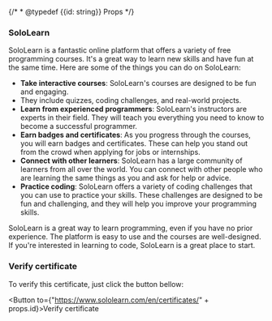 {/* * @typedef {{id: string}} Props */}

### SoloLearn

SoloLearn is a fantastic online platform that offers a variety of free programming courses. It's a great way to learn
new skills and have fun at the same time. Here are some of the things you can do on SoloLearn:

- **Take interactive courses**: SoloLearn's courses are designed to be fun and engaging.
- They include quizzes, coding challenges, and real-world projects.
- **Learn from experienced programmers**: SoloLearn's instructors are experts in their field. They will teach you
  everything you need to know to become a successful programmer.
- **Earn badges and certificates**: As you progress through the courses, you will earn badges and certificates. These
  can help you stand out from the crowd when applying for jobs or internships.
- **Connect with other learners**: SoloLearn has a large community of learners from all over the world. You can
  connect with other people who are learning the same things as you and ask for help or advice.
- **Practice coding**: SoloLearn offers a variety of coding challenges that you can use to practice your skills. These
  challenges are designed to be fun and challenging, and they will help you improve your programming skills.

SoloLearn is a great way to learn programming, even if you have no prior experience. The platform is easy to use and the
courses are well-designed. If you're interested in learning to code, SoloLearn is a great place to start.

### Verify certificate

To verify this certificate, just click the button bellow:

<Button to={"https://www.sololearn.com/en/certificates/" + props.id}>Verify certificate</Button>
